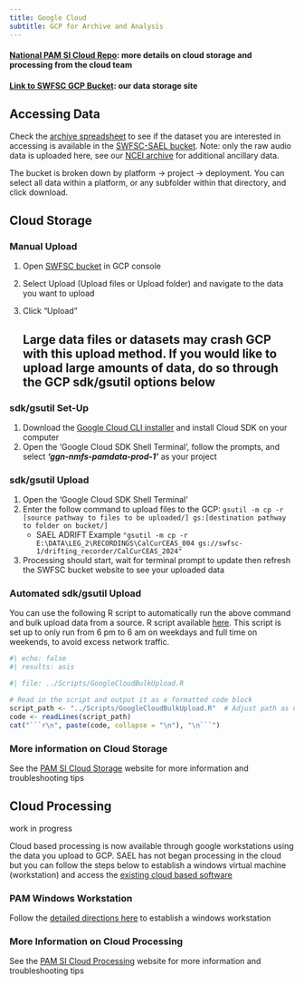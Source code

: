 ```yaml
---
title: Google Cloud
subtitle: GCP for Archive and Analysis
---
```


#### [National PAM SI Cloud Repo](https://nmfs-ost.github.io/PAM-Cloud/){target="_blank"}: more details on cloud storage and processing from the cloud team

#### [Link to SWFSC GCP Bucket](https://console.cloud.google.com/storage/browser/swfsc-1;tab=objects?forceOnBucketsSortingFiltering=true&project=ggn-nmfs-pamdata-prod-1&prefix=&forceOnObjectsSortingFiltering=false){target="_blank"}: our data storage site

## Accessing Data

Check the [archive spreadsheet](https://docs.google.com/spreadsheets/d/1bNu1GPOmyn3CRZ70Mnq4ZZmH7n7ZwIASIlcZD6zWa-k/edit?usp=sharing) to see if the dataset you are interested in accessing is available in the [SWFSC-SAEL bucket](https://console.cloud.google.com/storage/browser/swfsc-1;tab=objects?forceOnBucketsSortingFiltering=true&project=ggn-nmfs-pamdata-prod-1&prefix=&forceOnObjectsSortingFiltering=false). Note: only the raw audio data is uploaded here, see our [NCEI archive](https://sael-swfsc.github.io/SAEL-lab-manual/content/Data-Archive-NCEI.html) for additional ancillary data.

The bucket is broken down by platform -\> project -\> deployment. You can select all data within a platform, or any subfolder within that directory, and click download.

## Cloud Storage

### Manual Upload

1.  Open [SWFSC bucket](https://console.cloud.google.com/storage/browser/swfsc-1;tab=objects?forceOnBucketsSortingFiltering=true&project=ggn-nmfs-pamdata-prod-1&prefix=&forceOnObjectsSortingFiltering=false) in GCP console

2.  Select Upload (Upload files or Upload folder) and navigate to the data you want to upload

3.  Click "Upload"

    ::: callout-caution
    ## Large data files or datasets may crash GCP with this upload method. If you would like to upload large amounts of data, do so through the GCP sdk/gsutil options below
    :::

### sdk/gsutil Set-Up

1.  Download the [Google Cloud CLI installer](https://cloud.google.com/sdk/docs/install-sdk) and install Cloud SDK on your computer
2.  Open the 'Google Cloud SDK Shell Terminal', follow the prompts, and select ***'ggn-nmfs-pamdata-prod-1'*** as your project

### sdk/gsutil Upload

1.  Open the 'Google Cloud SDK Shell Terminal'
2.  Enter the follow command to upload files to the GCP: `gsutil -m cp -r [source pathway to files to be uploaded/] gs:[destination pathway to folder on bucket/]`
    -   SAEL ADRIFT Example `"gsutil -m cp -r E:\DATA\LEG_2\RECORDINGS\CalCurCEAS_004 gs://swfsc-1/drifting_recorder/CalCurCEAS_2024"`
3.  Processing should start, wait for terminal prompt to update then refresh the SWFSC bucket website to see your uploaded data

### Automated sdk/gsutil Upload

You can use the following R script to automatically run the above command and bulk upload data from a source. R script available [here](https://github.com/SAEL-SWFSC/SAEL-lab-manual/blob/main/Scripts/GoogleCloudBulkUpload.R){target="_blank"}. This script is set up to only run from 6 pm to 6 am on weekdays and full time on weekends, to avoid excess network traffic.

```r
#| echo: false
#| results: asis

#| file: ../Scripts/GoogleCloudBulkUpload.R

# Read in the script and output it as a formatted code block
script_path <- "../Scripts/GoogleCloudBulkUpload.R"  # Adjust path as neededAdd commentMore actions
code <- readLines(script_path)
cat("```r\n", paste(code, collapse = "\n"), "\n```")
```

### More information on Cloud Storage

See the [PAM SI Cloud Storage](https://nmfs-ost.github.io/PAM-Cloud/content/Cloud.Storage.html){target="_blank"} website for more information and troubleshooting tips

## Cloud Processing

::: callout-note
work in progress
:::

Cloud based processing is now available through google workstations using the data you upload to GCP. SAEL has not began processing in the cloud but you can follow the steps below to establish a windows virtual machine (workstation) and access the [existing cloud based software](https://docs.google.com/spreadsheets/d/1b60mbrTqpHH29vN8u6KcWdABWEfdkRhZTSwYcdnMJUM/edit?gid=1389628961#gid=1389628961){target="_blank"}

### PAM Windows Workstation

Follow the [detailed directions here](https://nmfs-ost.github.io/PAM-Cloud/content/PAM.ww.html){target="_blank"} to establish a windows workstation

### More Information on Cloud Processing

See the [PAM SI Cloud Processing](https://nmfs-ost.github.io/PAM-Cloud/content/Cloud.Processing.html){target="_blank"} website for more information and troubleshooting tips

